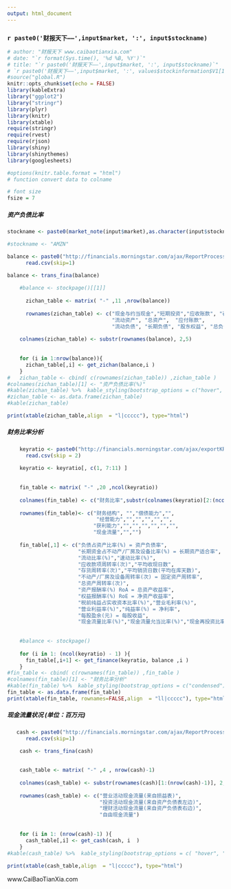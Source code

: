 ```yaml
---
output: html_document
---
```


### `r paste0('财报天下——',input$market, ':', input$stockname)`

```r
# author: "财报天下 www.caibaotianxia.com"
# date: "`r format(Sys.time(), '%d %B, %Y')`"
# title: "`r paste0('财报天下——',input$market, ':', input$stockname)`"
# `r paste0('财报天下——',input$market, ':', values$stockinformation$V1[1])`
#source("global.R")
knitr::opts_chunk$set(echo = FALSE)
library(kableExtra)
library("ggplot2")
library("stringr")
library(plyr)
library(knitr)
library(xtable)
require(stringr)
require(rvest)
require(rjson)
library(shiny)
library(shinythemes)
library(googlesheets)

#options(knitr.table.format = "html")
# function convert data to colname

# font size
fsize = 7

```

##### 资产负债比率 

```r

stockname <- paste0(market_note(input$market),as.character(input$stockname))

#stockname <- "AMZN"

balance <- paste0("http://financials.morningstar.com/ajax/ReportProcess4CSV.html?t=",stockname,"&reportType=bs&period=12&dataType=A&order=asc&columnYear=5&number=3") %>% 
      read.csv(skip=1)

balance <- trans_fina(balance)
    
    #balance <- stockpage()[[1]]
    
      zichan_table <- matrix( "-" ,11 ,nrow(balance))
      
      rownames(zichan_table) <- c("现金与约当现金","短期投资","应收账款", "存货", 
                                  "流动资产", "总资产",  "应付账款", 
                                  "流动负债", "长期负债", "股东权益", "总负债+股东权益")
    
    colnames(zichan_table) <- substr(rownames(balance), 2,5)
    
    
    for (i in 1:nrow(balance)){
      zichan_table[,i] <- get_zichan(balance,i )
    }
#   zichan_table <- cbind( c(rownames(zichan_table)) ,zichan_table )
#colnames(zichan_table)[1] <- "资产负债比率(%)"
#kable(zichan_table) %>%  kable_styling(bootstrap_options = c("hover", "condensed"), full_width = TRUE,font_size = fsize)
#zichan_table <- as.data.frame(zichan_table)
#kable(zichan_table) 

print(xtable(zichan_table,align  = "l|ccccc"), type="html")
```


##### 财务比率分析 

```r

    keyratio <- paste0("http://financials.morningstar.com/ajax/exportKR2CSV.html?t=", stockname) %>% 
      read.csv(skip = 2)
    
    keyratio <- keyratio[, c(1, 7:11) ]
    
    
    fin_table <- matrix( "-" ,20 ,ncol(keyratio))
    
    colnames(fin_table) <- c("财务比率",substr(colnames(keyratio)[2:(ncol(keyratio))], 2,5) )
    
    rownames(fin_table)<- c("财务结构", "","偿债能力","",
                             "经营能力","","","","","",
                            "获利能力","","","","","","",
                            "现金流量","","")
    
    fin_table[,1] <- c("负债占资产比率(%) = 资产负债率",
                       "长期资金占不动产/厂房及设备比率(%) = 长期资产适合率",
                       "流动比率(%)","速动比率(%)",
                       "应收款项周转率(次)","平均收现日数",
                       "存货周转率(次)","平均销货日数(平均在库天数)",
                       "不动产/厂房及设备周转率(次) = 固定资产周转率",
                       "总资产周转率(次)",
                       "资产报酬率(%) RoA = 总资产收益率",
                       "权益报酬率(%) RoE = 净资产收益率",
                       "税前纯益占实收资本比率(%)","营业毛利率(%)",
                       "营业利益率(%)","纯益率(%) = 净利率",
                       "每股盈余(元) = 每股收益",
                       "现金流量比率(%)","现金流量允当比率(%)","现金再投资比率(%)")
    
    
    #balance <- stockpage()
    
    for (i in 1: (ncol(keyratio) - 1) ){
      fin_table[,i+1] <- get_finance(keyratio, balance ,i )
    }
#fin_table <- cbind( c(rownames(fin_table)) ,fin_table )
#colnames(fin_table)[1] <- "财务比率分析"
#kable(fin_table) %>%  kable_styling(bootstrap_options = c("condensed"), full_width = T,font_size = fsize)
fin_table <- as.data.frame(fin_table)
print(xtable(fin_table, rownames=FALSE,align  = "ll|ccccc"), type="html")

```

##### 现金流量状况 (单位：百万元) 

```r
   cash <- paste0("http://financials.morningstar.com/ajax/ReportProcess4CSV.html?t=",stockname,"&reportType=cf&period=12&dataType=A&order=asc&columnYear=5&number=3") %>%
      read.csv(skip=1)
    
    cash <- trans_fina(cash)

    
    cash_table <- matrix( "-" ,4 , nrow(cash)-1)
    
    colnames(cash_table) <- substr(rownames(cash)[1:(nrow(cash)-1)], 2,5)
    
    rownames(cash_table) <- c("营业活动现金流量(来自损益表)",
                              "投资活动现金流量(来自资产负债表左边)",
                              "理财活动现金流量(来自资产负债表右边)",
                              "自由现金流量")
    
    
    for (i in 1: (nrow(cash)-1) ){
      cash_table[,i] <- get_cash(cash, i  )
    }
#kable(cash_table) %>%  kable_styling(bootstrap_options = c( "hover", "condensed"), full_width = T,font_size = fsize)
    
print(xtable(cash_table,align  = "l|ccccc"), type="html")

```
www.CaiBaoTianXia.com
